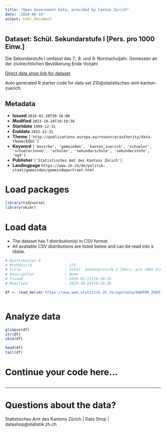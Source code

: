 ```yaml
---
title: "Open Government Data, provided by Canton Zurich"
date: "2024-06-19"
output: html_document
---
```


## Dataset: Schül. Sekundarstufe I [Pers. pro 1000 Einw.]

Die Sekundarstufe I umfasst das 7., 8. und 9. Normschuljahr. Gemessen an der zivilrechtlichen Bevölkerung Ende Vorjahr

[Direct data shop link for dataset](https://www.zh.ch/de/politik-staat/statistik-daten/datenkatalog.html#/datasets/210@statistisches-amt-kanton-zuerich)

Auto generated R starter code for data set 210@statistisches-amt-kanton-zuerich.

## Metadata

- **Issued** `2016-01-20T20:16:00`
- **Modified** `2023-10-24T10:19:36`
- **Startdate** `1999-12-31`
- **Enddate** `2022-12-31`
- **Theme** `['http://publications.europa.eu/resource/authority/data-theme/EDUC']`
- **Keyword** `['bezirke', 'gemeinden', 'kanton_zuerich', 'schueler', 'schuelerinnen', 'schulen', 'sekundarschule', 'sekundarstufe', 'ogd']`
- **Publisher** `['Statistisches Amt des Kantons Zürich']`
- **Landingpage** `https://www.zh.ch/de/politik-staat/gemeinden/gemeindeportraet.html`


# Load packages

```r

library(tidyverse)
library(skimr)

```

# Load data

-   The dataset has 1 distribution(s) in CSV format.
-   All available CSV distributions are listed below and can be read into a tibble.

```r

# Distribution 0
# Ktzhdistid               : 173
# Title                    : Schül. Sekundarstufe I [Pers. pro 1000 Einw.]
# Description              : None
# Issued                   : 2016-01-21T16:30:35
# Modified                 : 2023-10-24T10:19:36

df <- read_delim('https://www.web.statistik.zh.ch/ogd/data/KANTON_ZUERICH_464.csv')



```

# Analyze data

```r

glimpse(df)
str(df)
skim(df)

head(df)
tail(df)

```

# Continue your code here...

```r

```

------------------------------------------------------------------------

# Questions about the data?

Statistisches Amt des Kantons Zürich | Data Shop | datashop@statistik.zh.ch
